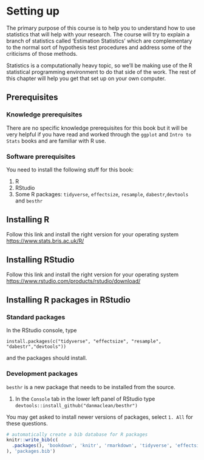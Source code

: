 # Setting up {.unnumbered}

The primary purpose of this course is to help you to understand how to use statistics that will help with your research. The course will try to explain a branch of statistics called 'Estimation Statistics' which are complementary to the normal sort of hypothesis test procedures and address some of the criticisms of those methods.

Statistics is a computationally heavy topic, so we'll be making use of the R statistical programming environment to do that side of the work. The rest of this chapter will help you get that set up on your own computer.

## Prerequisites

### Knowledge prerequisites

There are no specific knowledge prerequisites for this book but it will be very helpful if you have read and worked through the `ggplot` and `Intro to Stats` books and are familiar with R use.


### Software prerequisites

You need to install the following stuff for this book: 

 1. R
 2. RStudio
 3. Some R packages: `tidyverse`, `effectsize`, `resample`, `dabestr`,`devtools` and `besthr`
 

## Installing R

Follow this link and install the right version for your operating system [https://www.stats.bris.ac.uk/R/](https://www.stats.bris.ac.uk/R/)

## Installing RStudio

Follow this link and install the right version for your operating system [https://www.rstudio.com/products/rstudio/download/](https://www.rstudio.com/products/rstudio/download/)

## Installing R packages in RStudio

### Standard packages

In the RStudio console, type

`install.packages(c("tidyverse", "effectsize", "resample", "dabestr","devtools"))`

and the packages should install.


### Development packages

`besthr` is a new package that needs to be installed from the source.

  1. In the `Console` tab in the lower left panel of RStudio type `devtools::install_github("danmaclean/besthr")`
  
You may get asked to install newer versions of packages, select `1. All` for these questions.


```r
# automatically create a bib database for R packages
knitr::write_bib(c(
  .packages(), 'bookdown', 'knitr', 'rmarkdown', 'tidyverse', 'effectsize', 'resample', 'dabestr','devtools'
), 'packages.bib')
```